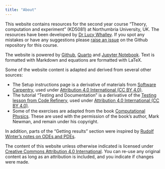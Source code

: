 ```yaml
---
title: "About"
---
```


This website contains resources for the second year course "Theory, computation and experiment" (KD5081) at Northumbria University, UK. The resources have been developed by [Dr Lucy Whalley](https://lucydot.github.io). If you spot any mistakes or have any suggestions please [raise an issue](https://github.com/NU-CEM/Computational_Physics/issues) on the Github repository for this course.

The website is powered by [Github](https://github.com/NU-CEM/Computational_Physics/), [Quarto](https://quarto.org/) and [Jupyter Notebook](https://jupyter.org). Text is formatted with Markdown and equations are formatted with LaTeX.

Some of the website content is adapted and derived from several other sources:

- The Setup instructions page is a derivative of materials from [Software Carpentry](https://software-carpentry.org/), used under [Attribution 4.0 International (CC BY 4.0)](https://creativecommons.org/licenses/by/4.0/).
- The tutorial "Testing and Documentation" is a derivative of the [Testing lesson from Code Refinery](https://coderefinery.github.io/testing/motivation/"), used under [Attribution 4.0 International (CC BY 4.0)](https://creativecommons.org/licenses/by/4.0/). 
- Some of the exercises are adapted from the book [Computational Physics](http://www-personal.umich.edu/~mejn/cp/). These are used with the permission of the book's author, Mark Newman, and remain under his copyright. 

In addition, parts of the "Getting results" section were inspired by [Rudolf Winter's notes on ODEs and PDEs](https://users.aber.ac.uk/ruw/teach/260/).

The content of this website unless otherwise indicated is licensed under [Creative Commons Attribution 4.0 International](https://creativecommons.org/licenses/by/4.0/). You can re-use any original content as long as an attribution is included, and you indicate if changes were made.
